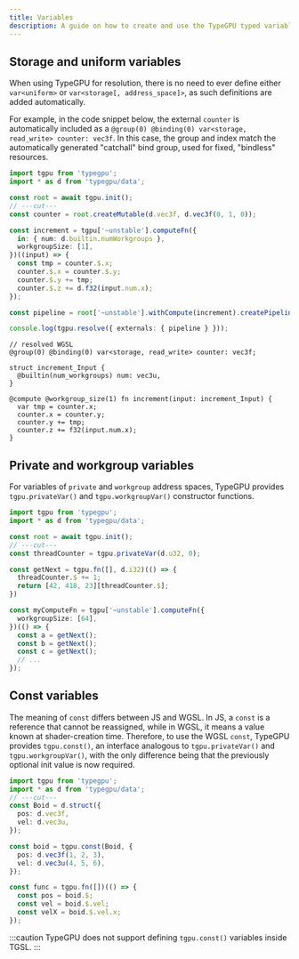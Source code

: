 ```yaml
---
title: Variables
description: A guide on how to create and use the TypeGPU typed variables.
---
```


## Storage and uniform variables

When using TypeGPU for resolution, there is no need to ever define either `var<uniform>` or `var<storage[, address_space]>`, as such definitions are added automatically.

For example, in the code snippet below, the external `counter` is automatically included as a `@group(0) @binding(0) var<storage, read_write> counter: vec3f`.
In this case, the group and index match the automatically generated "catchall" bind group, used for fixed, "bindless" resources.

```ts twoslash
import tgpu from 'typegpu';
import * as d from 'typegpu/data';

const root = await tgpu.init();
// ---cut---
const counter = root.createMutable(d.vec3f, d.vec3f(0, 1, 0));

const increment = tgpu['~unstable'].computeFn({
  in: { num: d.builtin.numWorkgroups },
  workgroupSize: [1],
})((input) => {
  const tmp = counter.$.x;
  counter.$.x = counter.$.y;
  counter.$.y += tmp;
  counter.$.z += d.f32(input.num.x);
});

const pipeline = root['~unstable'].withCompute(increment).createPipeline();

console.log(tgpu.resolve({ externals: { pipeline } }));
```

```wgsl
// resolved WGSL
@group(0) @binding(0) var<storage, read_write> counter: vec3f;

struct increment_Input {
  @builtin(num_workgroups) num: vec3u,
}

@compute @workgroup_size(1) fn increment(input: increment_Input) {
  var tmp = counter.x;
  counter.x = counter.y;
  counter.y += tmp;
  counter.z += f32(input.num.x);
}
```

## Private and workgroup variables

For variables of `private` and `workgroup` address spaces, TypeGPU provides `tgpu.privateVar()` and `tgpu.workgroupVar()` constructor functions.

```ts twoslash
import tgpu from 'typegpu';
import * as d from 'typegpu/data';

const root = await tgpu.init();
// ---cut---
const threadCounter = tgpu.privateVar(d.u32, 0);

const getNext = tgpu.fn([], d.i32)(() => {
  threadCounter.$ += 1;
  return [42, 418, 23][threadCounter.$];
})

const myComputeFn = tgpu['~unstable'].computeFn({
  workgroupSize: [64],
})(() => {
  const a = getNext();
  const b = getNext();
  const c = getNext();
  // ...
});
```

## Const variables

The meaning of `const` differs between JS and WGSL.
In JS, a `const` is a reference that cannot be reassigned, while in WGSL, it means a value known at shader-creation time.
Therefore, to use the WGSL `const`, TypeGPU provides `tgpu.const()`, an interface analogous to `tgpu.privateVar()` and `tgpu.workgroupVar()`, with the only difference being that the previously optional init value is now required.

```ts twoslash
import tgpu from 'typegpu';
import * as d from 'typegpu/data';
// ---cut---
const Boid = d.struct({
  pos: d.vec3f,
  vel: d.vec3u,
});

const boid = tgpu.const(Boid, {
  pos: d.vec3f(1, 2, 3),
  vel: d.vec3u(4, 5, 6),
});

const func = tgpu.fn([])(() => {
  const pos = boid.$;
  const vel = boid.$.vel;
  const velX = boid.$.vel.x;
});
```

:::caution
TypeGPU does not support defining `tgpu.const()` variables inside TGSL.
:::
